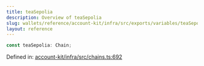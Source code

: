 ```yaml
---
title: teaSepolia
description: Overview of teaSepolia
slug: wallets/reference/account-kit/infra/src/exports/variables/teaSepolia
layout: reference
---
```


```ts
const teaSepolia: Chain;
```

Defined in: [account-kit/infra/src/chains.ts:692](https://github.com/alchemyplatform/aa-sdk/blob/4987bdd63823427c48ec21401b71fa3cfc2d0675/account-kit/infra/src/chains.ts#L692)
